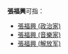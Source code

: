 '''張福興'''可指：

*[[張福興_(政治家)|張福興 (政治家)]]
*[[張福興_(音樂家)|張福興 (音樂家)]]
*[[張福興_(解放军)|張福興 (解放军)]]
{{disambig|Cat=三字張姓人名消歧義}}